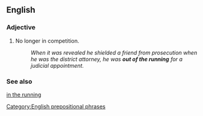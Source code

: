 ==English==

===Adjective===
{{en-adj|head=[[out]] [[of]] [[the]] [[running]]|-}}

# {{context|idiomatic|lang=en}} No longer in competition.
#: ''When it was revealed he shielded a friend from prosecution when he was the district attorney, he was '''out of the running''' for a judicial appointment.''

===See also===
[[in the running]]

[[Category:English prepositional phrases]]